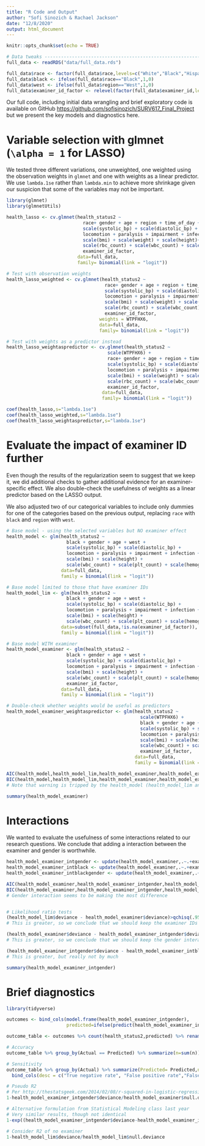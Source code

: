```yaml
---
title: "R Code and Output"
author: "Sofi Sinozich & Rachael Jackson"
date: "12/8/2020"
output: html_document
---
```


```r
knitr::opts_chunk$set(echo = TRUE)
```

```r
# Data tweaks -------------------------------------------------------------
full_data <- readRDS("data/full_data.rds")

full_data$race <- factor(full_data$race,levels=c("White","Black","Hispanic","Other"))
full_data$black <- ifelse(full_data$race=="Black",1,0)
full_data$west <- ifelse(full_data$region=="West",1,0)
full_data$examiner_id_factor <- relevel(factor(full_data$examiner_id,levels=as.character(c(3007,c(3001:3012)[-7]))),ref="3007")
```

Our full code, including initial data wrangling and brief exploratory code is available on GitHub [https://github.com/sofisinozich/SURV617_Final_Project](https://github.com/sofisinozich/SURV617_Final_Project) but we present the key models and diagnostics here.

# Variable selection with glmnet (`\alpha = 1` for LASSO)

We tested three different variations, one unweighted, one weighted using the observation weights in `glmnet` and one with weights as a linear predictor. We use `lambda.1se` rather than `lambda.min` to achieve more shrinkage given our suspicion that some of the variables may not be important.

```r
library(glmnet)
library(glmnetUtils)

health_lasso <- cv.glmnet(health_status2 ~
                            race+ gender + age + region + time_of_day +
                            scale(systolic_bp) + scale(diastolic_bp) +
                            locomotion + paralysis + impairment + infection +
                            scale(bmi) + scale(weight) + scale(height)+ 
                            scale(rbc_count) + scale(wbc_count) + scale(plt_count) + scale(hemoglobin) +
                            examiner_id_factor,
                          data=full_data,
                          family= binomial(link = "logit"))

# Test with observation weights
health_lasso_weighted <- cv.glmnet(health_status2 ~
                                    race+ gender + age + region + time_of_day +
                                    scale(systolic_bp) + scale(diastolic_bp) +
                                    locomotion + paralysis + impairment + infection +
                                    scale(bmi) + scale(weight) + scale(height)+ 
                                    scale(rbc_count) + scale(wbc_count) + scale(plt_count) + scale(hemoglobin) +
                                    examiner_id_factor,
                                  weights = WTPFHX6,
                                  data=full_data,
                                  family= binomial(link = "logit"))

# Test with weights as a predictor instead
health_lasso_weightaspredictor <- cv.glmnet(health_status2 ~
                                     scale(WTPFHX6) +
                                     race+ gender + age + region + time_of_day +
                                     scale(systolic_bp) + scale(diastolic_bp) +
                                     locomotion + paralysis + impairment + infection +
                                     scale(bmi) + scale(weight) + scale(height)+ 
                                     scale(rbc_count) + scale(wbc_count) + scale(plt_count) + scale(hemoglobin) +
                                     examiner_id_factor,
                                   data=full_data,
                                   family= binomial(link = "logit"))

coef(health_lasso,s="lambda.1se")
coef(health_lasso_weighted,s="lambda.1se")
coef(health_lasso_weightaspredictor,s="lambda.1se")
```

# Evaluate the impact of examiner ID further

Even though the results of the regularization seem to suggest that we keep it, we did additional checks to gather additional evidence for an examiner-specific effect. We also double-check the usefulness of weights as a linear predictor based on the LASSO output.

We also adjusted two of our categorical variables to include only dummies for one of the categories based on the previous output, replacing `race` with `black` and `region` with `west`.

```r
# Base model - using the selected variables but NO examiner effect
health_model <- glm(health_status2 ~
                      black + gender + age + west +
                      scale(systolic_bp) + scale(diastolic_bp) +
                      locomotion + paralysis + impairment + infection +
                      scale(bmi) + scale(height) +
                      scale(wbc_count) + scale(plt_count) + scale(hemoglobin),
                    data=full_data,
                    family = binomial(link = "logit"))

# Base model limited to those that have examiner IDs
health_model_lim <- glm(health_status2 ~
                      black + gender + age + west +
                      scale(systolic_bp) + scale(diastolic_bp) +
                      locomotion + paralysis + impairment + infection +
                      scale(bmi) + scale(height) +
                      scale(wbc_count) + scale(plt_count) + scale(hemoglobin),
                    data=subset(full_data,!is.na(examiner_id_factor)),
                    family = binomial(link = "logit"))

# Base model WITH examiner
health_model_examiner <- glm(health_status2 ~
                      black + gender + age + west +
                      scale(systolic_bp) + scale(diastolic_bp) +
                      locomotion + paralysis + impairment + infection +
                      scale(bmi) + scale(height) +
                      scale(wbc_count) + scale(plt_count) + scale(hemoglobin) +
                      examiner_id_factor,
                    data=full_data,
                    family = binomial(link = "logit"))

# Double-check whether weights would be useful as predictors
health_model_examiner_weightaspredictor <- glm(health_status2 ~
                                                 scale(WTPFHX6) +
                                                 black + gender + age + west +
                                                 scale(systolic_bp) + scale(diastolic_bp) +
                                                 locomotion + paralysis + impairment + infection +
                                                 scale(bmi) + scale(height) +
                                                 scale(wbc_count) + scale(plt_count) + scale(hemoglobin) +
                                                 examiner_id_factor,
                                               data=full_data,
                                               family = binomial(link = "logit"))

AIC(health_model,health_model_lim,health_model_examiner,health_model_examiner_weightaspredictor)
BIC(health_model,health_model_lim,health_model_examiner,health_model_examiner_weightaspredictor)
# Note that warning is tripped by the health_model (health_model_lim and all others have same n)

summary(health_model_examiner)
```


# Interactions

We wanted to evaluate the usefulness of some interactions related to our research questions. We conclude that adding a interaction between the examiner and gender is worthwhile.

```r
health_model_examiner_intgender <- update(health_model_examiner,.~.+examiner_id_factor:gender)
health_model_examiner_intblack <- update(health_model_examiner,.~.+examiner_id_factor:black)
health_model_examiner_intblackgender <- update(health_model_examiner,.~.+examiner_id_factor:gender:black)

AIC(health_model_examiner,health_model_examiner_intgender,health_model_examiner_intblack,health_model_examiner_intblackgender)
BIC(health_model_examiner,health_model_examiner_intgender,health_model_examiner_intblack,health_model_examiner_intblackgender)
# Gender interaction seems to be making the most difference


# Likelihood ratio tests
(health_model_lim$deviance - health_model_examiner$deviance)>qchisq(.95,11)
# This is greater, so we conclude that we should keep the examiner IDs

(health_model_examiner$deviance - health_model_examiner_intgender$deviance)>qchisq(.95,11)
# This is greater, so we conclude that we should keep the gender interaction

(health_model_examiner_intgender$deviance - health_model_examiner_intblackgender$deviance) > qchisq(.95,12)
# This is greater, but really not by much

summary(health_model_examiner_intgender)
```


# Brief diagnostics

```r
library(tidyverse)

outcomes <- bind_cols(model.frame(health_model_examiner_intgender), 
                      predicted=ifelse(predict(health_model_examiner_intgender,type="response")>.5,1,0))

outcome_table <- outcomes %>% count(health_status2,predicted) %>% rename(Actual = health_status2, Predicted = predicted)

# Accuracy
outcome_table %>% group_by(Actual == Predicted) %>% summarize(n=sum(n)) %>% mutate(n = n/sum(n))

# Sensitivity
outcome_table %>% group_by(Actual) %>% summarize(Predicted= Predicted,n = n/sum(n)) %>% 
  bind_cols(desc = c("True negative rate", "False positive rate","False negative rate","True positive rate"))

# Pseudo R2
# Per http://thestatsgeek.com/2014/02/08/r-squared-in-logistic-regression/
1-health_model_examiner_intgender$deviance/health_model_examiner$null.deviance

# Alternative formulation from Statistical Modeling class last year
# Very similar results, though not identical
1-exp((health_model_examiner_intgender$deviance-health_model_examiner_intgender$null.deviance)/dim(model.frame(health_model_examiner_intgender))[1])

# Consider R2 of no examiner
1-health_model_lim$deviance/health_model_lim$null.deviance
```